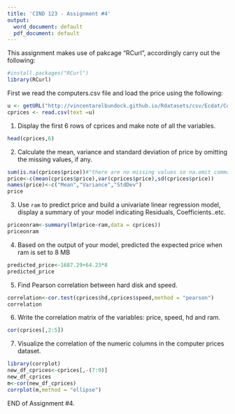 ---
title: 'CIND 123 - Assignment #4'
output:
  word_document: default
  pdf_document: default
---

This assignment makes use of pakcage "RCurl", accordingly carry out the following:
```{r load_packages}
#install.packages("RCurl")
library(RCurl) 
```
First we read the computers.csv file and load the price using the following: 
```{r}
u <- getURL("http://vincentarelbundock.github.io/Rdatasets/csv/Ecdat/Computers.csv")
cprices <- read.csv(text =u)
```
1) Display the first 6 rows of cprices and make note of all the variables.
```{r}
head(cprices,6)

```
2) Calculate the mean, variance and standard deviation of price by omitting the missing values, if any.
```{r}
sum(is.na(cprices$price))#"there are no missing values so na.omit command is not used"
price<-c(mean(cprices$price),var(cprices$price),sd(cprices$price))
names(price)<-c("Mean","Variance","StdDev")
price

```
3) Use `ram` to predict price and build a univariate linear regression model, display a summary of your model indicating Residuals, Coefficients..etc.
```{r}
priceonram<-summary(lm(price~ram,data = cprices))
priceonram

```
4) Based on the output of your model, predicted the expected price when ram is set to 8 MB
```{r}
predicted_price<-1687.29+64.23*8
predicted_price

```
5) Find Pearson correlation between hard disk and speed.
```{r}
correlation<-cor.test(cprices$hd,cprices$speed,method = "pearson")
correlation

```
6) Write the correlation matrix of the variables: price, speed, hd and ram.
```{r}
cor(cprices[,2:5])

```
7) Visualize the correlation of the numeric columns in the computer prices dataset.
```{r}
library(corrplot)
new_df_cprices<-cprices[,-(7:9)]
new_df_cprices
m<-cor(new_df_cprices)
corrplot(m,method = "ellipse")


```

END of Assignment #4.



